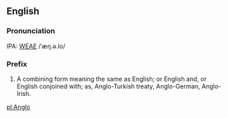 ==English==
===Pronunciation===
IPA: [[WEAE]] /ˈæŋ.ə.lo/

===Prefix===
# A combining form meaning the same as English; or English and, or English conjoined with; as, Anglo-Turkish treaty, Anglo-German, Anglo-Irish.
<!-- material copied from Webster's Revised Unabridged Dictionary (1913) -->

[[pl:Anglo]]